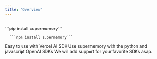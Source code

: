 ```yaml
---
title: "Overview"
---
```


<Columns cols={2}>
  <Card title="Native Python and Typescript/JS SDKs" icon="code" href="/memory-api/sdks/native">
    <br/>
      ```pip install supermemory```

      ```npm install supermemory```
  </Card>

  <Card title="AI SDK plugin" icon="triangle" href="/ai-sdk/overview">
      Easy to use with Vercel AI SDK
  </Card>

  <Card title="OpenAI SDK plugins" icon="sparkles" href="/memory-api/sdks/openai-plugins">
      Use supermemory with the python and javascript OpenAI SDKs
  </Card>

  <Card title="Request more plugins" icon="life-buoy" href="mailto:dhravya@supermemory.com">
      We will add support for your favorite SDKs asap.
  </Card>
</Columns>
